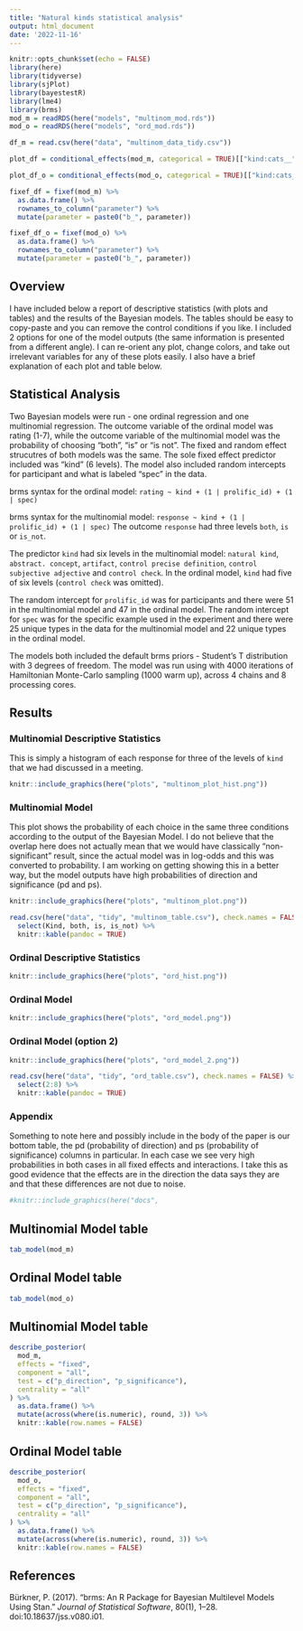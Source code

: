 ```yaml
---
title: "Natural kinds statistical analysis"
output: html_document
date: '2022-11-16'
---
```


```r
knitr::opts_chunk$set(echo = FALSE)
library(here)
library(tidyverse)
library(sjPlot)
library(bayestestR)
library(lme4)
library(brms)
mod_m = readRDS(here("models", "multinom_mod.rds"))
mod_o = readRDS(here("models", "ord_mod.rds"))

df_m = read.csv(here("data", "multinom_data_tidy.csv"))

plot_df = conditional_effects(mod_m, categorical = TRUE)[["kind:cats__"]]

plot_df_o = conditional_effects(mod_o, categorical = TRUE)[["kind:cats__"]]

fixef_df = fixef(mod_m) %>% 
  as.data.frame() %>% 
  rownames_to_column("parameter") %>% 
  mutate(parameter = paste0("b_", parameter))

fixef_df_o = fixef(mod_o) %>% 
  as.data.frame() %>% 
  rownames_to_column("parameter") %>% 
  mutate(parameter = paste0("b_", parameter))
```

## Overview

I have included below a report of descriptive statistics (with plots and tables) and the results of the Bayesian models. 
The tables should be easy to copy-paste and you can remove the control conditions if you like. 
I included 2 options for one of the model outputs (the same information is presented from a different angle).
I can re-orient any plot, change colors, and take out irrelevant variables for any of these plots easily. 
I also have a brief explanation of each plot and table below. 

## Statistical Analysis 

Two Bayesian models were run - one ordinal regression and one multinomial regression. 
The outcome variable of the ordinal model was rating (1-7), while the outcome variable of the multinomial model was the probability of choosing "both", "is" or "is not".
The fixed and random effect strucutres of both models was the same.
The sole fixed effect predictor included was "kind" (6 levels).
The model also included random intercepts for participant and what is labeled "spec" in the data. 

brms syntax for the ordinal model: 
`rating ~ kind + (1 | prolific_id) + (1 | spec)`

brms syntax for the multinomial model:
`response ~ kind + (1 | prolific_id) + (1 | spec)`
The outcome `response` had three levels `both`, `is` or `is_not`.

The predictor `kind` had six levels in the multinomial model: `natural kind`, `abstract. concept`, `artifact`, `control precise definition`,  `control subjective adjective` and `control check`.
In the ordinal model, `kind` had five of six levels (`control check` was omitted).

The random intercept for `prolific_id` was for participants and there were 51 in the multinomial model and 47 in the ordinal model.
The random intercept for `spec` was for the specific example used in the experiment and there were 25 unique types in the data for the multinomial model and 22 unique types in the ordinal model.

The models both included the default brms priors - Student’s T distribution with 3 degrees of freedom. The model was run using with 4000 iterations of Hamiltonian Monte-Carlo sampling (1000 warm up), across 4 chains and 8 processing cores.

## Results

### Multinomial Descriptive Statistics 

This is simply a histogram of each response for three of the levels of `kind` that we had discussed in a meeting. 

```r
knitr::include_graphics(here("plots", "multinom_plot_hist.png"))
```

### Multinomial Model

This plot shows the probability of each choice in the same three conditions according to the output of the Bayesian Model. 
I do not believe that the overlap here does not actually mean that we would have classically "non-significant" result, since the actual model was in log-odds and this was converted to probability.
I am working on getting showing this in a better way, but the model outputs have high probabilities of direction and significance (pd and ps).

```r
knitr::include_graphics(here("plots", "multinom_plot.png"))
```

```r
read.csv(here("data", "tidy", "multinom_table.csv"), check.names = FALSE) %>%
  select(Kind, both, is, is_not) %>% 
  knitr::kable(pandoc = TRUE)
```

### Ordinal Descriptive Statistics 

```r
knitr::include_graphics(here("plots", "ord_hist.png"))
```

### Ordinal Model 

```r
knitr::include_graphics(here("plots", "ord_model.png"))
```

### Ordinal Model (option 2)

```r
knitr::include_graphics(here("plots", "ord_model_2.png"))
```

```r
read.csv(here("data", "tidy", "ord_table.csv"), check.names = FALSE) %>%
  select(2:8) %>% 
  knitr::kable(pandoc = TRUE)
```






<!--The probability of a correct response in object questions from NT speakers was `r round(plot_df$estimate__[4], digits = 2)` 
[HDI = `r round(plot_df$lower__[4], digits = 2)` -
`r round(plot_df$upper__[4], digits = 2)`].

The probability of a correct response in object questions from AUT speakers was  `r round(plot_df$estimate__[3], digits = 2)` 
[HDI = `r round(plot_df$lower__[3], digits = 2)` -
`r round(plot_df$upper__[3], digits = 2)`].

The probability of a correct response in subject questions from NT speakers was  `r round(plot_df$estimate__[6], digits = 2)` 
[HDI = `r round(plot_df$lower__[6], digits = 2)` -
`r round(plot_df$upper__[6], digits = 2)`].

The probability of a correct response in subject questions from AUT speakers was  `r round(plot_df$estimate__[5], digits = 2)` 
[HDI = `r round(plot_df$lower__[5], digits = 2)` -
`r round(plot_df$upper__[5], digits = 2)`].

The probability of a correct response in contrastive focus from NT speakers was `r round(plot_df$estimate__[2], digits = 2)` 
[HDI = `r round(plot_df$lower__[2], digits = 2)` -
`r round(plot_df$upper__[2], digits = 2)`],

The probability of a correct response in contrastive focus from AUT speakers was  `r round(plot_df$estimate__[1], digits = 2)` 
[HDI = `r round(plot_df$lower__[1], digits = 2)` -
`r round(plot_df$upper__[1], digits = 2)`],-->


### Appendix 

Something to note here and possibly include in the body of the paper is our bottom table, the pd (probability of direction) and ps (probability of significance) columns in particular. 
In each case we see very high probabilities in both cases in all fixed effects and interactions. 
I take this as good evidence that the effects are in the direction the data says they are and that these differences are not due to noise. 

```r
#knitr::include_graphics(here("docs",                                                        "img", "mcmc_plot.png"))
```
## Multinomial Model table 
```r
tab_model(mod_m)
```
## Ordinal Model table 
```r
tab_model(mod_o)
```

## Multinomial Model table 
```r
describe_posterior(
  mod_m,
  effects = "fixed",
  component = "all",
  test = c("p_direction", "p_significance"),
  centrality = "all"
) %>%
  as.data.frame() %>% 
  mutate(across(where(is.numeric), round, 3)) %>% 
  knitr::kable(row.names = FALSE)
``` 

## Ordinal Model table 
```r
describe_posterior(
  mod_o,
  effects = "fixed",
  component = "all",
  test = c("p_direction", "p_significance"),
  centrality = "all"
) %>%
  as.data.frame() %>% 
  mutate(across(where(is.numeric), round, 3)) %>% 
  knitr::kable(row.names = FALSE)
```  

## References 

Bürkner, P. (2017). “brms: An R Package for Bayesian Multilevel Models Using Stan.” *Journal of Statistical Software*, 80(1), 1–28. doi:10.18637/jss.v080.i01.